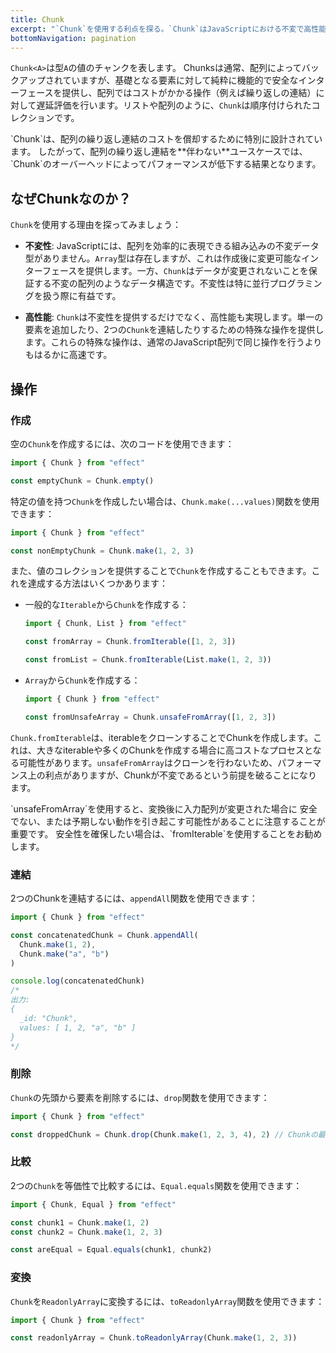 ```yaml
---
title: Chunk
excerpt: "`Chunk`を使用する利点を探る。`Chunk`はJavaScriptにおける不変で高性能な配列のようなデータ構造です。その利点には、並行プログラミングのための不変性や効率的な配列操作のための特殊な操作が含まれます。作成、連結、要素の削除、等価性の比較、`ReadonlyArray`への変換などの操作を発見してください。"
bottomNavigation: pagination
---
```


`Chunk<A>`は型`A`の値のチャンクを表します。
Chunksは通常、配列によってバックアップされていますが、基礎となる要素に対して純粋に機能的で安全なインターフェースを提供し、配列ではコストがかかる操作（例えば繰り返しの連結）に対して遅延評価を行います。リストや配列のように、`Chunk`は順序付けられたコレクションです。

<Warning>
  `Chunk`は、配列の繰り返し連結のコストを償却するために特別に設計されています。
  したがって、配列の繰り返し連結を**伴わない**ユースケースでは、`Chunk`のオーバーヘッドによってパフォーマンスが低下する結果となります。
</Warning>

## なぜChunkなのか？

`Chunk`を使用する理由を探ってみましょう：

- **不変性**: JavaScriptには、配列を効率的に表現できる組み込みの不変データ型がありません。`Array`型は存在しますが、これは作成後に変更可能なインターフェースを提供します。一方、`Chunk`はデータが変更されないことを保証する不変の配列のようなデータ構造です。不変性は特に並行プログラミングを扱う際に有益です。

- **高性能**: `Chunk`は不変性を提供するだけでなく、高性能も実現します。単一の要素を追加したり、2つの`Chunk`を連結したりするための特殊な操作を提供します。これらの特殊な操作は、通常のJavaScript配列で同じ操作を行うよりもはるかに高速です。

## 操作

### 作成

空の`Chunk`を作成するには、次のコードを使用できます：

```ts twoslash
import { Chunk } from "effect"

const emptyChunk = Chunk.empty()
```

特定の値を持つ`Chunk`を作成したい場合は、`Chunk.make(...values)`関数を使用できます：

```ts twoslash
import { Chunk } from "effect"

const nonEmptyChunk = Chunk.make(1, 2, 3)
```

また、値のコレクションを提供することで`Chunk`を作成することもできます。これを達成する方法はいくつかあります：

- 一般的な`Iterable`から`Chunk`を作成する：

  ```ts twoslash
  import { Chunk, List } from "effect"

  const fromArray = Chunk.fromIterable([1, 2, 3])

  const fromList = Chunk.fromIterable(List.make(1, 2, 3))
  ```

- `Array`から`Chunk`を作成する：

  ```ts twoslash
  import { Chunk } from "effect"

  const fromUnsafeArray = Chunk.unsafeFromArray([1, 2, 3])
  ```

`Chunk.fromIterable`は、iterableをクローンすることでChunkを作成します。これは、大きなiterableや多くのChunkを作成する場合に高コストなプロセスとなる可能性があります。`unsafeFromArray`はクローンを行わないため、パフォーマンス上の利点がありますが、Chunkが不変であるという前提を破ることになります。

<Warning>
  `unsafeFromArray`を使用すると、変換後に入力配列が変更された場合に
  安全でない、または予期しない動作を引き起こす可能性があることに注意することが重要です。
  安全性を確保したい場合は、`fromIterable`を使用することをお勧めします。
</Warning>

### 連結

2つのChunkを連結するには、`appendAll`関数を使用できます：

```ts twoslash
import { Chunk } from "effect"

const concatenatedChunk = Chunk.appendAll(
  Chunk.make(1, 2),
  Chunk.make("a", "b")
)

console.log(concatenatedChunk)
/*
出力:
{
  _id: "Chunk",
  values: [ 1, 2, "a", "b" ]
}
*/
```

### 削除

`Chunk`の先頭から要素を削除するには、`drop`関数を使用できます：

```ts twoslash
import { Chunk } from "effect"

const droppedChunk = Chunk.drop(Chunk.make(1, 2, 3, 4), 2) // Chunkの最初の2つの要素を削除します
```

### 比較

2つの`Chunk`を等価性で比較するには、`Equal.equals`関数を使用できます：

```ts twoslash
import { Chunk, Equal } from "effect"

const chunk1 = Chunk.make(1, 2)
const chunk2 = Chunk.make(1, 2, 3)

const areEqual = Equal.equals(chunk1, chunk2)
```

### 変換

`Chunk`を`ReadonlyArray`に変換するには、`toReadonlyArray`関数を使用できます：

```ts twoslash
import { Chunk } from "effect"

const readonlyArray = Chunk.toReadonlyArray(Chunk.make(1, 2, 3))
```
